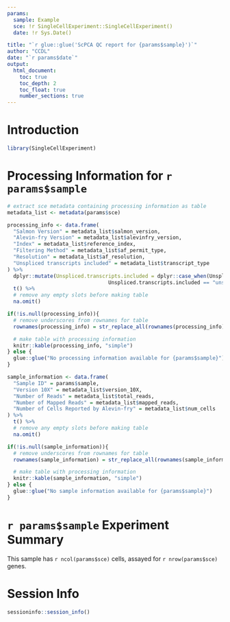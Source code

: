 ```yaml
---
params:
  sample: Example
  sce: !r SingleCellExperiment::SingleCellExperiment()
  date: !r Sys.Date()

title: "`r glue::glue('ScPCA QC report for {params$sample}')`"
author: "CCDL"
date: "`r params$date`"
output: 
  html_document:
    toc: true
    toc_depth: 2
    toc_float: true
    number_sections: true
---
```


# Introduction
```r
library(SingleCellExperiment)
```

# Processing Information for `r params$sample`

```r
# extract sce metadata containing processing information as table
metadata_list <- metadata(params$sce) 

processing_info <- data.frame(
  "Salmon Version" = metadata_list$salmon_version,
  "Alevin-fry Version" = metadata_list$alevinfry_version,
  "Index" = metadata_list$reference_index,
  "Filtering Method" = metadata_list$af_permit_type,
  "Resolution" = metadata_list$af_resolution, 
  "Unspliced transcripts included" = metadata_list$transcript_type
) %>% 
  dplyr::mutate(Unspliced.transcripts.included = dplyr::case_when(Unspliced.transcripts.included == "spliced" ~ FALSE,
                                 Unspliced.transcripts.included == "unspliced" ~ TRUE)) %>%
  t() %>%
  # remove any empty slots before making table
  na.omit()

if(!is.null(processing_info)){
  # remove underscores from rownames for table 
  rownames(processing_info) = str_replace_all(rownames(processing_info), "\\.", " ")

  # make table with processing information
  knitr::kable(processing_info, "simple")
} else {
  glue::glue("No processing information available for {params$sample}")
}
```


```r
sample_information <- data.frame(
  "Sample ID" = params$sample,
  "Version 10X" = metadata_list$version_10X,
  "Number of Reads" = metadata_list$total_reads,
  "Number of Mapped Reads" = metadata_list$mapped_reads,
  "Number of Cells Reported by Alevin-fry" = metadata_list$num_cells
) %>%
  t() %>%
  # remove any empty slots before making table
  na.omit()

if(!is.null(sample_information)){
  # remove underscores from rownames for table 
  rownames(sample_information) = str_replace_all(rownames(sample_information), "\\.", " ")

  # make table with processing information
  knitr::kable(sample_information, "simple")
} else {
  glue::glue("No sample information available for {params$sample}")
}
```

# `r params$sample` Experiment Summary 

This sample has `r ncol(params$sce)` cells, assayed for `r nrow(params$sce)` genes.

# Session Info
```r
sessioninfo::session_info()
```


